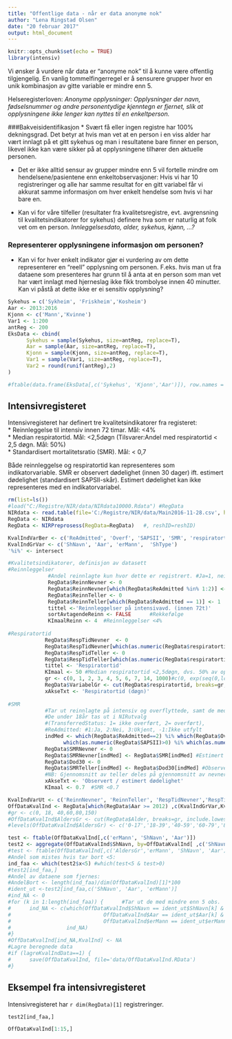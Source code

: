 ```yaml
---
title: "Offentlige data - når er data anonyme nok"
author: "Lena Ringstad Olsen"
date: "20 februar 2017"
output: html_document
---
```


```r
knitr::opts_chunk$set(echo = TRUE)
library(intensiv)

```


Vi ønsker å vurdere når data er "anonyme nok" til å kunne være offentlig tilgjengelig. En vanlig tommelfingerregel er å sensurere grupper hvor en unik kombinasjon av gitte variable er mindre enn 5. 


Helseregisterloven:
*Anonyme opplysninger: Opplysninger der navn, fødselsnummer og andre personentydige kjenntegn er fjernet, slik at opplysningene ikke lenger kan nyttes til en enkeltperson.*



###Bakveisidentifikasjon
* Svært få eller ingen registre har 100% dekningsgrad. Det betyr at hvis man vet at en person i en viss alder har vært innlagt på et gitt sykehus og man i resultatene bare finner en person, likevel ikke kan være sikker på at opplysningene tilhører den aktuelle personen.


* Det er ikke alltid sensur av grupper mindre enn 5 vil fortelle mindre om hendelsene/pasientene enn enkeltobservasjoner: Hvis vi har 10 registreringer og alle har samme resultat for en gitt variabel får vi akkurat samme informasjon om hver enkelt hendelse som hvis vi har bare en. 

* Kan vi for våre tilfeller (resultater fra kvalitetsregistre, evt. avgrensning til kvalitetsindikatorer for sykehus) definere hva som er naturlig at folk vet om en person.
*Innleggelsesdato, alder, sykehus, kjønn, ...?*

### Representerer opplysningene informasjon om personen?
* Kan vi for hver enkelt indikator gjør ei vurdering av om dette representerer en "reell" opplysning om personen. F.eks. hvis man ut fra dataene som presenteres har grunn til å anta at en person som man vet har vært innlagt med hjerneslag ikke fikk trombolyse innen 40 minutter. Kan vi påstå at dette ikke er ei sensitiv opplysning?



```r
Sykehus = c('Sykheim', 'Friskheim','Kosheim')
Aar <- 2013:2016
Kjonn <- c('Mann','Kvinne')
Var1 <- 1:200
antReg <- 200
EksData <- cbind(
      Sykehus = sample(Sykehus, size=antReg, replace=T),
      Aar = sample(Aar, size=antReg, replace=T),
      Kjonn = sample(Kjonn, size=antReg, replace=T),
      Var1 = sample(Var1, size=antReg, replace=T),
      Var2 = round(runif(antReg),2)
)

#ftable(data.frame(EksData[,c('Sykehus', 'Kjonn','Aar')]), row.names = F)

```

## Intensivregisteret

Intensivregisteret har definert tre kvalitetsindikatorer fra registeret:  
* Reinnleggelse til intensiv innen 72 timar. Mål:  <4%  
* Median respiratortid. Mål: <2,5døgn (Tilsvarer:Andel med respiratortid < 2,5 døgn. Mål: 50%)  
* Standardisert mortalitetsratio (SMR). Mål: < 0,7  

Både reinnleggelse og respiratortid kan representeres som indikatorvariable. SMR er observert dødelighet (innen 30 dager) ift. estimert dødelighet (standardisert SAPSII-skår). Estimert dødelighet kan ikke representeres med en indikatorvariabel.

```r
rm(list=ls())
#load("C:/Registre/NIR/data/NIRdata10000.Rdata") #RegData
NIRdata <- read.table(file='C:/Registre/NIR/data/Main2016-11-28.csv', header=T, sep=';',encoding = 'UTF-8')
RegData <- NIRdata
RegData <- NIRPreprosess(RegData=RegData)	#, reshID=reshID)

KvalIndVarBer <- c('ReAdmitted', 'Overf', 'SAPSII', 'SMR', 'respiratortid')
KvalIndGrVar <- c('ShNavn', 'Aar', 'erMann',  'ShType')
'%i%' <- intersect

#Kvalitetsindikatorer, definisjon av datasett
#Reinnleggelser
             #Andel reinnlagte kun hvor dette er registrert. #Ja=1, nei=2, ukjent=9
             RegData$ReinnNevner <- 0
             RegData$ReinnNevner[which(RegData$ReAdmitted %in% 1:2)] <- 1
             RegData$ReinnTeller <- 0
             RegData$ReinnTeller[which(RegData$ReAdmitted == 1)] <- 1
             tittel <-'Reinnleggelser på intensivavd. (innen 72t)'
             sortAvtagendeReinn <- FALSE      #Rekkefølge
             KImaalReinn <- 4  #Reinnleggelser <4% 
             
#Respiratortid             
            RegData$RespTidNevner  <- 0
            RegData$RespTidNevner[which(as.numeric(RegData$respiratortid)>0)] <- 1 
            RegData$RespTidTeller <- 0  
            RegData$RespTidTeller[which(as.numeric(RegData$respiratortid)>2.5)] <- 1 
            tittel <- 'Respiratortid'
            KImaal <- 50 #Median respiratortid <2,5døgn, dvs. 50% av oppholdene under 2,5 døgn.
            gr <- c(0, 1, 2, 3, 4, 5, 6, 7, 14, 1000)#c(0, exp(seq(0,log(30),length.out = 6)), 500),1)
            RegData$VariabelGr <- cut(RegData$respiratortid, breaks=gr, include.lowest=TRUE, right=FALSE)  
            xAkseTxt <- 'Respiratortid (døgn)'
 
#SMR
            #Tar ut reinnlagte på intensiv og overflyttede, samt de med SAPSII=0 (ikke scorede) 
            #De under 18år tas ut i NIRutvalg
            #(TransferredStatus: 1= ikke overført, 2= overført), 
            #ReAdmitted: #1:Ja, 2:Nei, 3:Ukjent, -1:Ikke utfylt
            indMed <- which(RegData$ReAdmitted==2) %i% which(RegData$Overf==1) %i% 
                  which(as.numeric(RegData$SAPSII)>0) %i% which(as.numeric(RegData$Alder)>=18)
            RegData$SMRNevner <- 0
            RegData$SMRNevner[indMed] <- RegData$SMR[indMed] #Estimert dødelighet
            RegData$Dod30 <- 0
            RegData$SMRTeller[indMed] <- RegData$Dod30[indMed] #Observert dødelighet
            #NB: Gjennomsnitt av teller deles på gjennomsnitt av nevner!!
            xAkseTxt <- 'Observert / estimert dødelighet'
            KImaal <- 0.7  #SMR <0.7 

KvalIndVarUt <- c('ReinnNevner', 'ReinnTeller', 'RespTidNevner','RespTidTeller', 'SMRNevner', 'SMRTeller')
OffDataKvalInd <- RegData[which(RegData$Aar >= 2012) ,c(KvalIndGrVar,KvalIndVarUt)]
#gr <- c(0, 18, 40,60,80,150)		
#OffDataKvalInd$AldersGr <- cut(RegData$Alder, breaks=gr, include.lowest=TRUE, right=FALSE)	
#levels(OffDataKvalInd$AldersGr) <- c('0-17','18-39','40-59','60-79','80+')

test <- ftable(OffDataKvalInd[,c('erMann', 'ShNavn', 'Aar')])
test2 <- aggregate(OffDataKvalInd$ShNavn, by=OffDataKvalInd[ ,c('ShNavn', 'Aar', 'erMann')], FUN=length)
#test <- ftable(OffDataKvalInd[,c('AldersGr','erMann', 'ShNavn', 'Aar')])
#Andel som mistes hvis tar bort <5: 
ind_faa <- which(test2$x<5) #which(test<5 & test>0)
#test2[ind_faa,]
#Andel av dataene som fjernes:
#AndelBort <- length(ind_faa)/dim(OffDataKvalInd)[1]*100
#ident_ut <-test2[ind_faa,c('ShNavn', 'Aar', 'erMann')]
#ind_NA <- 0
#for (k in 1:length(ind_faa)) {      #Tar ut de med mindre enn 5 obs.
#      ind_NA <- c(which(OffDataKvalInd$ShNavn == ident_ut$ShNavn[k] &
#                              OffDataKvalInd$Aar == ident_ut$Aar[k] &
#                              OffDataKvalInd$erMann == ident_ut$erMann[k]),
#                  ind_NA)
#}
#OffDataKvalInd[ind_NA,KvalInd] <- NA
#Lagre beregnede data
#if (lagreKvalIndData==1) {
#      save(OffDataKvalInd, file='data/OffDataKvalInd.RData')
#}

```

## Eksempel fra intensivregisteret
Intensivregisteret har `r dim(RegData)[1]` registreringer.
```r
test2[ind_faa,]

OffDataKvalInd[1:15,]
```
